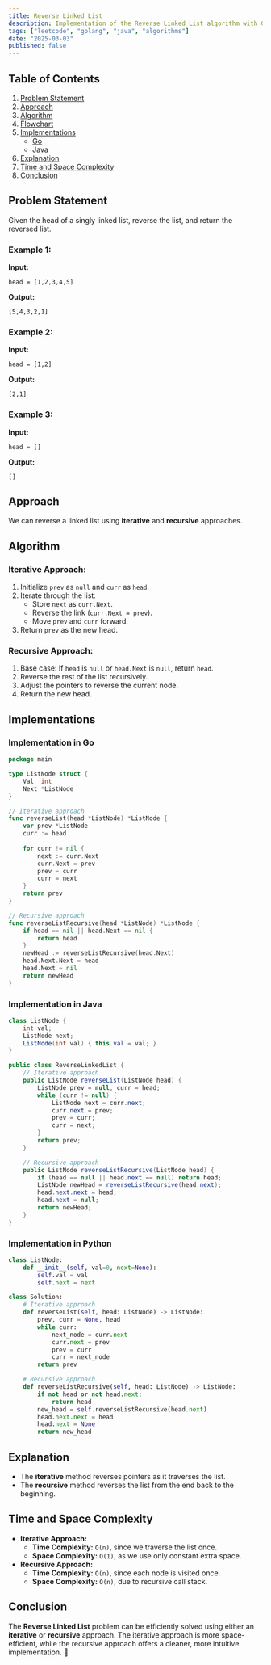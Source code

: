 ```yaml
---
title: Reverse Linked List
description: Implementation of the Reverse Linked List algorithm with Go and Java.
tags: ["leetcode", "golang", "java", "algorithms"]
date: "2025-03-03"
published: false
---
```


## Table of Contents

1. [Problem Statement](#problem-statement)
2. [Approach](#approach)
3. [Algorithm](#algorithm)
4. [Flowchart](#flowchart)
5. [Implementations](#implementations)
   - [Go](#implementation-in-go)
   - [Java](#implementation-in-java)
6. [Explanation](#explanation)
7. [Time and Space Complexity](#time-and-space-complexity)
8. [Conclusion](#conclusion)

## Problem Statement

Given the head of a singly linked list, reverse the list, and return the reversed list.

### Example 1:

**Input:**
```
head = [1,2,3,4,5]
```
**Output:**
```
[5,4,3,2,1]
```

### Example 2:

**Input:**
```
head = [1,2]
```
**Output:**
```
[2,1]
```

### Example 3:

**Input:**
```
head = []
```
**Output:**
```
[]
```

## Approach

We can reverse a linked list using **iterative** and **recursive** approaches.

## Algorithm

### Iterative Approach:
1. Initialize `prev` as `null` and `curr` as `head`.
2. Iterate through the list:
   - Store `next` as `curr.Next`.
   - Reverse the link (`curr.Next = prev`).
   - Move `prev` and `curr` forward.
3. Return `prev` as the new head.

### Recursive Approach:
1. Base case: If `head` is `null` or `head.Next` is `null`, return `head`.
2. Reverse the rest of the list recursively.
3. Adjust the pointers to reverse the current node.
4. Return the new head.

## Implementations

### Implementation in Go

```go
package main

type ListNode struct {
    Val  int
    Next *ListNode
}

// Iterative approach
func reverseList(head *ListNode) *ListNode {
    var prev *ListNode
    curr := head
    
    for curr != nil {
        next := curr.Next
        curr.Next = prev
        prev = curr
        curr = next
    }
    return prev
}

// Recursive approach
func reverseListRecursive(head *ListNode) *ListNode {
    if head == nil || head.Next == nil {
        return head
    }
    newHead := reverseListRecursive(head.Next)
    head.Next.Next = head
    head.Next = nil
    return newHead
}
```

### Implementation in Java

```java
class ListNode {
    int val;
    ListNode next;
    ListNode(int val) { this.val = val; }
}

public class ReverseLinkedList {
    // Iterative approach
    public ListNode reverseList(ListNode head) {
        ListNode prev = null, curr = head;
        while (curr != null) {
            ListNode next = curr.next;
            curr.next = prev;
            prev = curr;
            curr = next;
        }
        return prev;
    }

    // Recursive approach
    public ListNode reverseListRecursive(ListNode head) {
        if (head == null || head.next == null) return head;
        ListNode newHead = reverseListRecursive(head.next);
        head.next.next = head;
        head.next = null;
        return newHead;
    }
}
```

### Implementation in Python

```python
class ListNode:
    def __init__(self, val=0, next=None):
        self.val = val
        self.next = next

class Solution:
    # Iterative approach
    def reverseList(self, head: ListNode) -> ListNode:
        prev, curr = None, head
        while curr:
            next_node = curr.next
            curr.next = prev
            prev = curr
            curr = next_node
        return prev

    # Recursive approach
    def reverseListRecursive(self, head: ListNode) -> ListNode:
        if not head or not head.next:
            return head
        new_head = self.reverseListRecursive(head.next)
        head.next.next = head
        head.next = None
        return new_head
```




## Explanation

- The **iterative** method reverses pointers as it traverses the list.
- The **recursive** method reverses the list from the end back to the beginning.

## Time and Space Complexity

- **Iterative Approach:**
  - **Time Complexity:** `O(n)`, since we traverse the list once.
  - **Space Complexity:** `O(1)`, as we use only constant extra space.
- **Recursive Approach:**
  - **Time Complexity:** `O(n)`, since each node is visited once.
  - **Space Complexity:** `O(n)`, due to recursive call stack.

## Conclusion

The **Reverse Linked List** problem can be efficiently solved using either an **iterative** or **recursive** approach. The iterative approach is more space-efficient, while the recursive approach offers a cleaner, more intuitive implementation. 🚀

